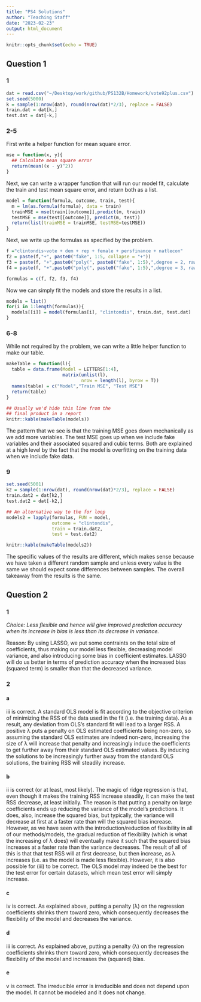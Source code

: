 ```yaml
---
title: "PS4 Solutions"
author: "Teaching Staff"
date: "2023-02-23"
output: html_document
---
```


```r
knitr::opts_chunk$set(echo = TRUE)
```

## Question 1 

### 1 

```r
dat = read.csv("~/Desktop/work/github/PS132B/Homework/vote92plus.csv")
set.seed(5000)
k = sample(1:nrow(dat), round(nrow(dat)*2/3), replace = FALSE)
train.dat = dat[k,]
test.dat = dat[-k,]
```

### 2-5 

First write a helper function for mean square error.

```r
mse = function(x, y){
  ## Calculate mean square error 
  return(mean((x - y)^2))
}

```

Next, we can write a wrapper function that will run our model fit, calculate the train and test mean square error, and return both as a list. 

```r
model = function(formula, outcome, train, test){
  m = lm(as.formula(formula), data = train)
  trainMSE = mse(train[[outcome]],predict(m, train))
  testMSE = mse(test[[outcome]], predict(m, test))
  return(list(trainMSE = trainMSE, testMSE=testMSE))
}
```

Next, we write up the formulas as specified by the problem.

```r
f ="clintondis~vote + dem + rep + female + persfinance + natlecon"
f2 = paste(f,"+", paste0("fake", 1:5, collapse = "+"))
f3 = paste(f, "+",paste0("poly(", paste0("fake", 1:5),",degree = 2, raw = TRUE)", collapse = "+"))
f4 = paste(f, "+",paste0("poly(", paste0("fake", 1:5),",degree = 3, raw = TRUE)", collapse = "+"))

formulas = c(f, f2, f3, f4)
```

Now we can simply fit the models and store the results in a list.

```r
models = list()
for(i in 1:length(formulas)){
  models[[i]] = model(formulas[i], "clintondis", train.dat, test.dat)
}
```


### 6-8 

While not required by the problem, we can write a little helper function to make our table. 

```r
makeTable = function(l){
  table = data.frame(Model = LETTERS[1:4],
                     matrix(unlist(l),
                            nrow = length(l), byrow = T))
  names(table) = c("Model","Train MSE", "Test MSE")
  return(table)
}

```

```r
## Usually we'd hide this line from the 
## final product in a report 
knitr::kable(makeTable(models))
```


The pattern that we see is that the training MSE goes down mechanically as we add more variables. The test MSE goes up when we include fake variables and their associated squared and cubic terms. Both are explained at a high level by the fact that the model is overfitting on the training data when we include fake data. 

### 9 

```r
set.seed(5001)
k2 = sample(1:nrow(dat), round(nrow(dat)*2/3), replace = FALSE)
train.dat2 = dat[k2,]
test.dat2 = dat[-k2,]

## An alternative way to the for loop 
models2 = lapply(formulas, FUN = model, 
                 outcome = "clintondis",
                 train = train.dat2, 
                 test = test.dat2)

```

```r
knitr::kable(makeTable(models2))
```

The specific values of the results are different, which makes sense because we have taken a different random sample and unless every value is the same we should expect some differences between samples. The overall takeaway from the results is the same. 

## Question 2 

### 1 

*Choice: Less flexible and hence will give improved prediction accuracy when its increase in bias is less than its decrease in variance.*

Reason: By using LASSO, we put some contraints on the total size of coefficients, thus making our model less flexible, decreasing model variance, and also introducing some bias in coefficient estimates. LASSO will do us better in terms of prediction accuracy when the increased bias (squared term) is smaller than that the decreased variance.

### 2

#### a

iii is correct. A standard OLS model is fit according to the objective criterion of minimizing the RSS of the data used in the fit (i.e. the training data). As a result, any deviation from OLS’s standard fit will lead to a larger RSS. A positive λ puts a penalty on OLS estimated coefficients being non-zero, so assuming the standard OLS estimates are indeed non-zero, increasing the size of λ will increase that penalty and increasingly induce the coefficients to get further away from their standard OLS estimated values. By inducing the solutions to be increasingly further away from the standard OLS solutions, the training RSS will steadily increase.

#### b

ii is correct (or at least, most likely). The magic of ridge regression is that, even though it makes the training RSS increase steadily, it can make the test RSS decrease, at least initially. The reason is that putting a penalty on large coefficients ends up reducing the variance of the model’s predictions. It does, also, increase the squared bias, but typically, the variance will decrease at first at a faster rate than will the squared bias increase. However, as we have seen with the introduction/reduction of flexibility in all of our methods/models, the gradual reduction of flexibility (which is what the increasing of λ does) will eventually make it such that the squared bias increases at a faster rate than the variance decreases. The result of all of this is that that test RSS will at first decrease, but then increase, as λ increases (i.e. as the model is made less flexible). However, it is also possible for (iii) to be correct. The OLS model may indeed be the best for the test error for certain datasets, which mean test error will simply increase.

#### c

iv is correct. As explained above, putting a penalty (λ) on the regression coefficients shrinks them toward zero, which consequently decreases the flexibility of the model and decreases the variance.

#### d

iii is correct. As explained above, putting a penalty (λ) on the regression coefficients shrinks them toward zero, which consequently decreases the flexibility of the model and increases the (squared) bias.

#### e

v is correct. The irreducible error is irreducible and does not depend upon the model. It cannot be modeled and it does not change.


